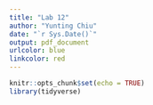 ```yaml
---
title: "Lab 12"
author: "Yunting Chiu"
date: "`r Sys.Date()`"
output: pdf_document
urlcolor: blue
linkcolor: red
---
```


```r
knitr::opts_chunk$set(echo = TRUE)
library(tidyverse)
```
